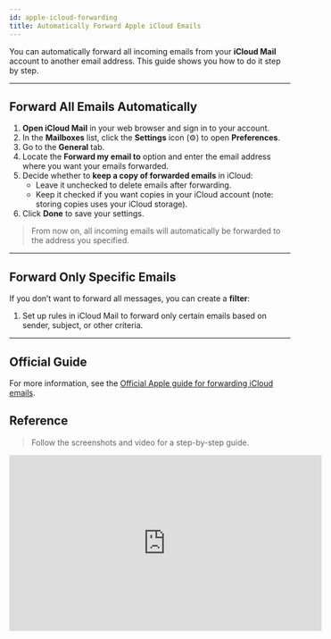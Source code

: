 ```yaml
---
id: apple-icloud-forwarding
title: Automatically Forward Apple iCloud Emails
---
```


You can automatically forward all incoming emails from your **iCloud Mail** account to another email address. This guide shows you how to do it step by step.

---

## Forward All Emails Automatically

1. **Open iCloud Mail** in your web browser and sign in to your account.  
2. In the **Mailboxes** list, click the **Settings** icon (⚙️) to open **Preferences**.  
3. Go to the **General** tab.  
4. Locate the **Forward my email to** option and enter the email address where you want your emails forwarded.  
5. Decide whether to **keep a copy of forwarded emails** in iCloud:  
   - Leave it unchecked to delete emails after forwarding.  
   - Keep it checked if you want copies in your iCloud account (note: storing copies uses your iCloud storage).  
6. Click **Done** to save your settings.  

> From now on, all incoming emails will automatically be forwarded to the address you specified.

---

## Forward Only Specific Emails

If you don’t want to forward all messages, you can create a **filter**:  

1. Set up rules in iCloud Mail to forward only certain emails based on sender, subject, or other criteria.  


---


## Official Guide
For more information, see the [Official Apple guide for forwarding iCloud emails](https://support.apple.com/en-gb/guide/icloud/mm6b1a3960/icloud).


## Reference 

>Follow the screenshots and video for a step-by-step guide.


<iframe width="560" height="315" 
    src="https://www.youtube.com/embed/as_q9cwee8w" 
    title="Automatically Forward Gmail Messages Video" 
    frameborder="0" 
    allow="accelerometer; autoplay; clipboard-write; encrypted-media; gyroscope; picture-in-picture" 
    allowfullscreen>
</iframe>